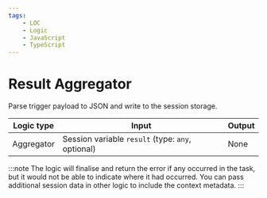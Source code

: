```yaml
---
tags:
    - LOC
    - Logic
    - JavaScript
    - TypeScript
---
```


# Result Aggregator

Parse trigger payload to JSON and write to the session storage.

| Logic type | Input                                             | Output |
| ---------- | ------------------------------------------------- | ------ |
| Aggregator | Session variable `result` (type: `any`, optional) | None   |

:::note
The logic will finalise and return the error if any occurred in the task, but it would not be able to indicate where it had occurred. You can pass additional session data in other logic to include the context metadata.
:::


<Tabs>
  <TabItem value="js" label="JavaScript" default>

<ResultAggregatorJSExample />

  </TabItem>
  <TabItem value="js-doc" label="JavaScript (with JSDoc)">

<ResultAggregatorJSDocExample />

  </TabItem>
  <TabItem value="ts" label="TypeScript">

<ResultAggregatorTSExample />

  </TabItem>
</Tabs>

